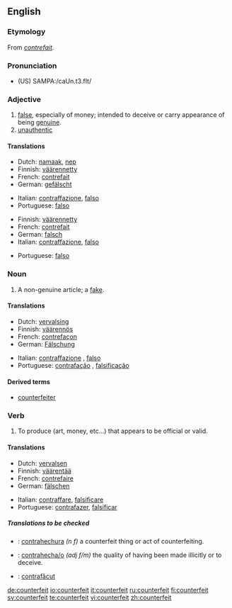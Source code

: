 {{wikipedia|dab=counterfeit}}
==English==
===Etymology===
From {{OF.}} ''[[contrefait]]''.

===Pronunciation===
*(US) SAMPA:/caUn.t3.fIt/

===Adjective===
{{en-adj|-}}

# [[false]], especially of money; intended to deceive or carry appearance of being [[genuine]].
# [[unauthentic]]

====Translations====
{{trans-top|intended to deceive or carry appearance of being genuine}}
*Dutch: [[namaak]], [[nep]]
*Finnish: [[väärennetty]]
*French: [[contrefait]]
*German: [[gefälscht]]
{{trans-mid}}
*Italian: [[contraffazione]], [[falso]]
*Portuguese: [[falso]]
{{trans-bottom}}

{{trans-top|unauthentic}}
*Finnish: [[väärennetty]]
*French: [[contrefait]]
*German: [[falsch]]
*Italian: [[contraffazione]], [[falso]]
{{trans-mid}}
*Portuguese: [[falso]]
{{trans-bottom}}

===Noun===
{{en-noun}}

# A non-genuine article; a [[fake]].

====Translations====
{{trans-top|a fake}}
*Dutch: [[vervalsing]]
*Finnish: [[väärennös]]
*French: [[contrefaçon]]
*German: [[Fälschung]] {{f}}
{{trans-mid}}
*Italian: [[contraffazione]] {{f}}, [[falso]] {{m}}
*Portuguese: [[contrafação]] {{f}}, [[falsificação]] {{f}}
{{trans-bottom}}

====Derived terms====
* [[counterfeiter]]

===Verb===
{{en-verb}}

# To produce (art, money, etc...) that appears to be official or valid.

====Translations====
{{trans-top|To produce something that appears to be official or valid}}
*Dutch: [[vervalsen]]
*Finnish: [[väärentää]]
*French: [[contrefaire]]
*German: [[fälschen]]
{{trans-mid}}
*Italian: [[contraffare]], [[falsificare]]
*Portuguese: [[contrafazer]], [[falsificar]]
{{trans-bottom}}

=====Translations to be checked=====
{{checktrans}}
{{top}}
*{{ttbc|Spanish}}: [[contrahechura]] ''(n f)'' a counterfeit thing or act of counterfeiting.
*{{ttbc|Spanish}}: [[contrahecha/o]] ''(adj f/m)'' the quality of having been made illicitly or to deceive.
{{mid}}
*{{ttbc|Romanian}}: [[contrafăcut]]
{{bottom}}

[[de:counterfeit]]
[[io:counterfeit]]
[[it:counterfeit]]
[[ru:counterfeit]]
[[fi:counterfeit]]
[[sv:counterfeit]]
[[te:counterfeit]]
[[vi:counterfeit]]
[[zh:counterfeit]]